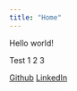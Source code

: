 ```yaml
---
title: "Home"
---
```

Hello world!

Test 1 2 3

[Github](https://github.com/Juliabarrow)
[LinkedIn](https://www.linkedin.com/in/julia-barrow-/)